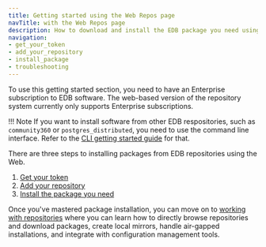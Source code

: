 ```yaml
---
title: Getting started using the Web Repos page
navTitle: with the Web Repos page
description: How to download and install the EDB package you need using the Web Repos page
navigation:
- get_your_token
- add_your_repository
- install_package
- troubleshooting
---
```


To use this getting started section, you need to have an Enterprise subscription to EDB software. The web-based version of the repository system currently only supports Enterprise subscriptions.

!!! Note
If you want to install software from other EDB respositories, such as `community360` or `postgres_distributed`, you need to use the command line interface. Refer to the [CLI getting started guide](../with_cli) for that.

There are three steps to installing packages from EDB repositories using the Web. 

1. [Get your token](get_your_token)
2. [Add your repository](add_your_repository)
3. [Install the package you need](install_package)

Once you've mastered package installation, you can move on to [working with repositories](../working_with_repos) where you can learn how to directly browse repositories and download packages, create local mirrors, handle air-gapped installations, and integrate with configuration management tools. 

